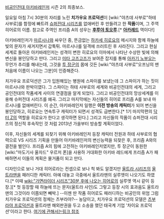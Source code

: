 [[비공인전대 아키바레인저]] 시즌 2의 최종보스.

일요일 아침 7시 30분의 자리를 노린 '''치가우요 프로덕션'''이 [wiki:"야츠데 사부로"하테 사부로]를 함정에 빠트려 [[슈퍼전대 시리즈]]를 없애버린 후 만들려고 한 '''작품'''이며, 그 주역 히어로의 이름. 참고로 주역인 프리즘 A의 성우는 '''[[후루야 토오루]]'''.[* '''[[아카레드]]''' 역이다!]

아키바레인저가 [[마르시나]]와 싸우던 중, 뜬금없는 [[하카세 히로요]]의 메시지와 함께 하늘에 빛의 문자가 새겨지면서 갑툭튀. 마르시나를 일격에 쓰러트린 후 사라진다. 그리고 현실세계로 돌아온 아키바레인저는 성격이 변한 히로요의 이마에서 나타난 수상한 빛에 의해 변신을 봉인당하고 만다. 그리고 [[미타 고즈고즈]]가 보여준 잡지를 통해 [[아카기 노부오]]는 무언가 추리를 해내는데, 그것을 [[투 장군]]의 몸에 깃든 [wiki:"야츠데 사부로"오프닝의 맨 처음에 이름이 나오는 그분]이 인증해준다.

치가우요 프로덕션은 그가 입원해있는 병원에 스파이를 보냈는데 그 스파이가 하는 짓이 마르시나와 판박이였다. 그 스파이는 하테 사부로의 세계와 비공인전대의 세계, 그리고 공인전대의 작품세계 사이의 연결점을 알게 되었다. 그리고 비공인전대의 망상세계를 이용해 슈퍼전대 시리즈를 왜곡. 그리고 마지막에는 자신들의 히어로 프리즘 A를 보내 마르시나를 없애버린다. 이 순간, 아키바레인저 일행은 '''이전 방송의 캐릭터'''가 되어 변신을 봉인당하고, 히로요는 연속투구 캐릭터가 되면서 성격도 급변한다.[* 1기 마지막편의 [[닥터 Z]]의 역할을 히로요가 한다고 생각하면 된다.] 그리고 자신들의 작품이 슈퍼전대 시리즈의 정신적 후속작인 것 처럼 2013년 가을부터 방송할 계획이었다. 

이후, 자신들의 세계를 되찾기 위해 아키바레인저 등장 캐릭터 전원과 하테 사부로의 협력으로 VS 시리즈 기획을 만들어 아키바레인저의 변신능력을 되찾은 후, 프리즘 A와의 결전을 벌인다. 프리즘 A의 힘에 고전하는 아키바레인저였지만, 투 장군이 동원한 [wiki:"마도기사 울자드" 우르저 폰]을 사용하 거대화한 아키바 레드에게 프리즘 A가 패배하면서 이들의 계획은 물거품이 되고 만다. 

디자인으로 보나 거대 히어로라는 컨셉으로 보나 척 봐도 알겠지만 [[울트라 시리즈]]의 [[울트라맨]]을 패러디한 캐릭터. 아예 대놓고 극중에서 울트라맨의 실루엣이 나오기도 하였다.[* 이때 [[wiki:"가면라이더 시리즈"30분 후에 나오는 히어로]]의 실루엣 역시 같이 등장.][* 첫 등장할 때 하늘에 뜨는 문자(울트라 사인)도 그렇고 등장 시의 효과음도 울트라맨의 그것이라 이쯤되면 빼박.] --이젠 딴 작품 히어로도 패러디하는 비공인의 위엄 그럼 치가우요 프로덕션의 정체는 츠부라야?-- 농담이고, 치가우요 프로덕션의 모델은 [[츠부라야 프로덕션]]과 울트라맨 해외판권을 두고 소송을 했던 태국계 기업 '차이요 프로덕션'이라고 한다. [http://slownews.kr/20012 여기에 관해서는][http://slownews.kr/20059 링크 참조]
